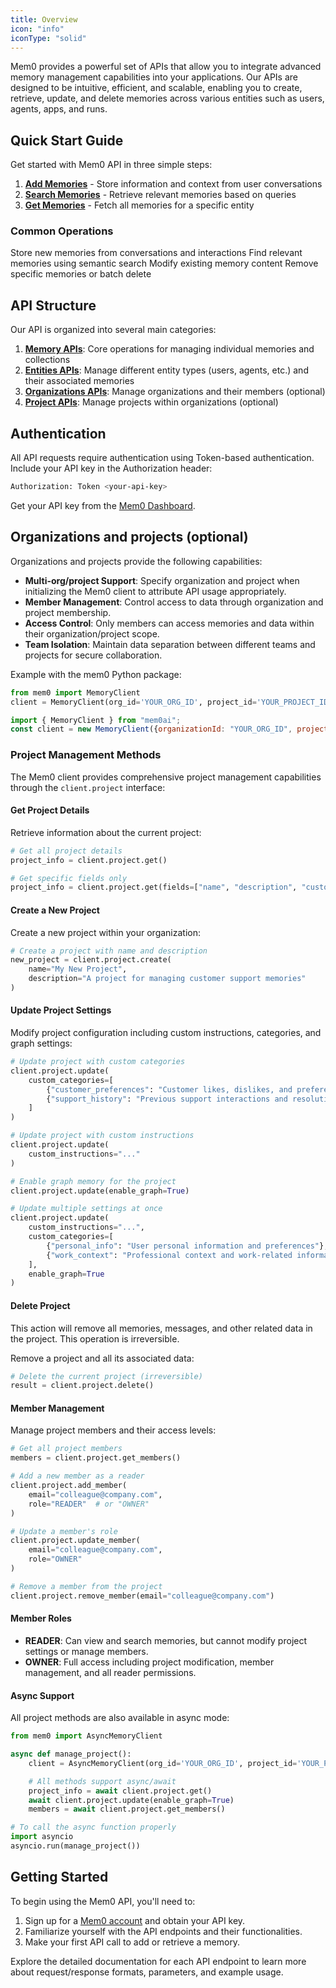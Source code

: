 ```yaml
---
title: Overview
icon: "info"
iconType: "solid"
---
```


Mem0 provides a powerful set of APIs that allow you to integrate advanced memory management capabilities into your applications. Our APIs are designed to be intuitive, efficient, and scalable, enabling you to create, retrieve, update, and delete memories across various entities such as users, agents, apps, and runs.

## Quick Start Guide

Get started with Mem0 API in three simple steps:

1. **[Add Memories](/api-reference/memory/add-memories)** - Store information and context from user conversations
2. **[Search Memories](/api-reference/memory/v2-search-memories)** - Retrieve relevant memories based on queries
3. **[Get Memories](/api-reference/memory/v2-get-memories)** - Fetch all memories for a specific entity

### Common Operations

<CardGroup cols={2}>
  <Card title="Add Memories" icon="plus" href="/api-reference/memory/add-memories">
    Store new memories from conversations and interactions
  </Card>
  <Card title="Search Memories" icon="magnifying-glass" href="/api-reference/memory/v2-search-memories">
    Find relevant memories using semantic search
  </Card>
  <Card title="Update Memory" icon="pen" href="/api-reference/memory/update-memory">
    Modify existing memory content
  </Card>
  <Card title="Delete Memory" icon="trash" href="/api-reference/memory/delete-memory">
    Remove specific memories or batch delete
  </Card>
</CardGroup>

## API Structure

Our API is organized into several main categories:

1. **[Memory APIs](#memory-apis)**: Core operations for managing individual memories and collections
2. **[Entities APIs](#entities-apis)**: Manage different entity types (users, agents, etc.) and their associated memories
3. **[Organizations APIs](#organizations-apis)**: Manage organizations and their members (optional)
4. **[Project APIs](#project-apis)**: Manage projects within organizations (optional)

## Authentication

All API requests require authentication using Token-based authentication. Include your API key in the Authorization header:

```bash
Authorization: Token <your-api-key>
```

Get your API key from the [Mem0 Dashboard](https://app.mem0.ai/dashboard/api-keys).

## Organizations and projects (optional)

Organizations and projects provide the following capabilities:

- **Multi-org/project Support**: Specify organization and project when initializing the Mem0 client to attribute API usage appropriately.
- **Member Management**: Control access to data through organization and project membership.
- **Access Control**: Only members can access memories and data within their organization/project scope.
- **Team Isolation**: Maintain data separation between different teams and projects for secure collaboration.

Example with the mem0 Python package:

<Tabs>
  <Tab title="Python">

```python
from mem0 import MemoryClient
client = MemoryClient(org_id='YOUR_ORG_ID', project_id='YOUR_PROJECT_ID')
```

  </Tab>

  <Tab title="Node.js">

```javascript
import { MemoryClient } from "mem0ai";
const client = new MemoryClient({organizationId: "YOUR_ORG_ID", projectId: "YOUR_PROJECT_ID"});
```

  </Tab>
</Tabs>

### Project Management Methods

The Mem0 client provides comprehensive project management capabilities through the `client.project` interface:

#### Get Project Details

Retrieve information about the current project:

```python
# Get all project details
project_info = client.project.get()

# Get specific fields only
project_info = client.project.get(fields=["name", "description", "custom_categories"])
```

#### Create a New Project

Create a new project within your organization:

```python
# Create a project with name and description
new_project = client.project.create(
    name="My New Project",
    description="A project for managing customer support memories"
)
```

#### Update Project Settings

Modify project configuration including custom instructions, categories, and graph settings:

```python
# Update project with custom categories
client.project.update(
    custom_categories=[
        {"customer_preferences": "Customer likes, dislikes, and preferences"},
        {"support_history": "Previous support interactions and resolutions"}
    ]
)

# Update project with custom instructions
client.project.update(
    custom_instructions="..."
)

# Enable graph memory for the project
client.project.update(enable_graph=True)

# Update multiple settings at once
client.project.update(
    custom_instructions="...",
    custom_categories=[
        {"personal_info": "User personal information and preferences"},
        {"work_context": "Professional context and work-related information"}
    ],
    enable_graph=True
)
```

#### Delete Project

<Note>
This action will remove all memories, messages, and other related data in the project. This operation is irreversible.
</Note>

Remove a project and all its associated data:

```python
# Delete the current project (irreversible)
result = client.project.delete()
```

#### Member Management

Manage project members and their access levels:

```python
# Get all project members
members = client.project.get_members()

# Add a new member as a reader
client.project.add_member(
    email="colleague@company.com",
    role="READER"  # or "OWNER"
)

# Update a member's role
client.project.update_member(
    email="colleague@company.com",
    role="OWNER"
)

# Remove a member from the project
client.project.remove_member(email="colleague@company.com")
```

#### Member Roles

- **READER**: Can view and search memories, but cannot modify project settings or manage members.
- **OWNER**: Full access including project modification, member management, and all reader permissions.

#### Async Support

All project methods are also available in async mode:

```python
from mem0 import AsyncMemoryClient

async def manage_project():
    client = AsyncMemoryClient(org_id='YOUR_ORG_ID', project_id='YOUR_PROJECT_ID')

    # All methods support async/await
    project_info = await client.project.get()
    await client.project.update(enable_graph=True)
    members = await client.project.get_members()

# To call the async function properly
import asyncio
asyncio.run(manage_project())
```

## Getting Started

To begin using the Mem0 API, you'll need to:

1. Sign up for a [Mem0 account](https://app.mem0.ai) and obtain your API key.
2. Familiarize yourself with the API endpoints and their functionalities.
3. Make your first API call to add or retrieve a memory.

Explore the detailed documentation for each API endpoint to learn more about request/response formats, parameters, and example usage.
